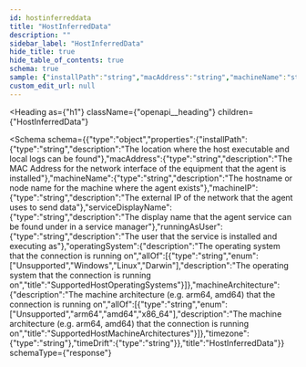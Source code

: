 ```yaml
---
id: hostinferreddata
title: "HostInferredData"
description: ""
sidebar_label: "HostInferredData"
hide_title: true
hide_table_of_contents: true
schema: true
sample: {"installPath":"string","macAddress":"string","machineName":"string","machineIP":"string","serviceDisplayName":"string","runningAsUser":"string","operatingSystem":"Unsupported","machineArchitecture":"Unsupported","timezone":"string","timeDrift":"string"}
custom_edit_url: null
---
```



<Heading
  as={"h1"}
  className={"openapi__heading"}
  children={"HostInferredData"}
>
</Heading>





<Schema
  schema={{"type":"object","properties":{"installPath":{"type":"string","description":"The location where the host executable and local logs can be found"},"macAddress":{"type":"string","description":"The MAC Address for the network interface of the equipment that the agent is installed"},"machineName":{"type":"string","description":"The hostname or node name for the machine where the agent exists"},"machineIP":{"type":"string","description":"The external IP of the network that the agent uses to send data"},"serviceDisplayName":{"type":"string","description":"The display name that the agent service can be found under in a service manager"},"runningAsUser":{"type":"string","description":"The user that the service is installed and executing as"},"operatingSystem":{"description":"The operating system that the connection is running on","allOf":[{"type":"string","enum":["Unsupported","Windows","Linux","Darwin"],"description":"The operating system that the connection is running on","title":"SupportedHostOperatingSystems"}]},"machineArchitecture":{"description":"The machine architecture (e.g. arm64, amd64) that the connection is running on","allOf":[{"type":"string","enum":["Unsupported","arm64","amd64","x86_64"],"description":"The machine architecture (e.g. arm64, amd64) that the connection is running on","title":"SupportedHostMachineArchitectures"}]},"timezone":{"type":"string"},"timeDrift":{"type":"string"}},"title":"HostInferredData"}}
  schemaType={"response"}
>
  
</Schema>
            